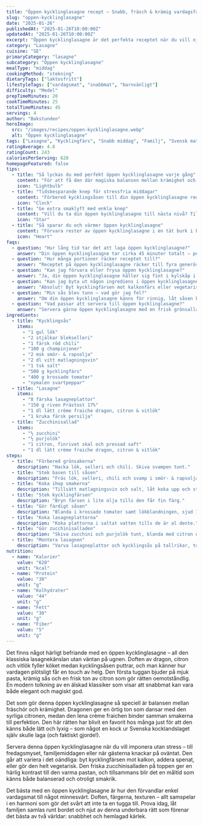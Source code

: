 ```yaml
---
title: "Öppen kycklinglasagne recept – Snabb, fräsch & krämig vardagsfavorit"
slug: "oppen-kycklinglasagne"
date: "2025-01-26"
publishedAt: "2025-01-26T10:00:00Z"
updatedAt: "2025-01-26T10:00:00Z"
excerpt: "Öppen kycklinglasagne är det perfekta receptet när du vill njuta av lasagne på halva tiden – med frisk citron, aromatisk dragon och krämig sås som imponerar på hela familjen. Prova idag!"
category: "Lasagne"
cuisine: "SE"
primaryCategory: "lasagne"
subcategory: "Öppen kycklinglasagne"
mealType: "middag"
cookingMethod: "stekning"
dietaryTags: ["laktosfritt"]
lifestyleTags: ["vardagsmat", "snabbmat", "barnvänligt"]
difficulty: "Medel"
prepTimeMinutes: 20
cookTimeMinutes: 25
totalTimeMinutes: 45
servings: 4
author: "Bakstunden"
heroImage:
  src: "/images/recipes/oppen-kycklinglasagne.webp"
  alt: "Öppen kycklinglasagne"
tags: ["Lasagne", "Kycklingfärs", "Snabb middag", "Familj", "Svensk mat", "Fräsch"]
ratingAverage: 4.8
ratingCount: 243
caloriesPerServing: 620
homepageFeatured: false
tips:
  - title: "Så lyckas du med perfekt öppen kycklinglasagne varje gång"
    content: "För att få den där magiska balansen mellan krämighet och fräschör i din öppen kycklinglasagne, låt såsen sjuda tills den tjocknar lätt innan du blandar i crème fraichen. Citronsaften och dragonen ger en underbar frisk ton som lyfter rätten, så tveka inte att smaka av och justera syran. Använd färska lasagneplattor – deras mjuka textur ger en mer elegant känsla och gör varje tugga len och fyllig."
    icon: "Lightbulb"
  - title: "Tidsbesparande knep för stressfria middagar"
    content: "Förbered kycklingsåsen till din öppen kycklinglasagne redan dagen innan! Smakerna hinner då mogna och bli ännu djupare. När det är dags för middag behöver du bara koka lasagneplattorna, värma såsen och lägga upp. Ett perfekt sätt att servera något lyxigt även en vardagskväll när tiden är knapp."
    icon: "Clock"
  - title: "Ge extra smaklyft med enkla knep"
    content: "Vill du ta din öppen kycklinglasagne till nästa nivå? Tillsätt några droppar tryffelolja eller finhackad färsk dragon i såsen för en lyxig touch. Lite riven citronzest på toppen vid servering framhäver den friska smaken och gör rätten oemotståndlig. En nypa havssalt över zucchinisalladen ger dessutom en fin kontrast mot den krämiga lasagnen."
    icon: "Star"
  - title: "Så sparar du och värmer öppen kycklinglasagne"
    content: "Förvara rester av öppen kycklinglasagne i en tät burk i kylskåpet i upp till tre dagar. Den är utmärkt som matlåda – värm försiktigt i mikro eller ugn med en skvätt vatten för att återfå krämigheten. Zucchinisalladen kan förberedas samma dag för att behålla sin fräschör och crunch."
    icon: "Heart"
faqs:
  - question: "Hur lång tid tar det att laga öppen kycklinglasagne?"
    answer: "Din öppen kycklinglasagne tar cirka 45 minuter totalt – perfekt när du vill laga något snabbt men ändå lyxigt. Den friska smaken av citron och dragon gör väntan väl värd det!"
  - question: "Hur många portioner räcker receptet till?"
    answer: "Receptet på öppen kycklinglasagne räcker till fyra generösa portioner – perfekt för en familjemiddag eller när du vill ha matlådor till nästa dag."
  - question: "Kan jag förvara eller frysa öppen kycklinglasagne?"
    answer: "Ja, din öppen kycklinglasagne håller sig fint i kylskåp i tre dagar. Frys in om du vill spara längre – tina långsamt i kyl och värm sedan försiktigt för bästa resultat."
  - question: "Kan jag byta ut någon ingrediens i öppen kycklinglasagne?"
    answer: "Absolut! Byt kycklingfärsen mot kalkonfärs eller vegetariskt alternativ. Resultatet blir fortfarande saftigt och gott – våga experimentera och hitta din egen favoritversion."
  - question: "Min sås blev tunn – vad gör jag fel?"
    answer: "Om din öppen kycklinglasagne känns för rinnig, låt såsen koka utan lock några minuter extra. Det fördjupar smaken och gör den härligt mustig igen."
  - question: "Vad passar att servera till öppen kycklinglasagne?"
    answer: "Servera gärna öppen kycklinglasagne med en frisk grönsallad, vitlöksbröd och ett glas mineralvatten med citron. Perfekt för både vardag och helgmiddagar med familjen."
ingredients:
  - title: "Kycklingsås"
    items:
      - "1 gul lök"
      - "2 stjälkar blekselleri"
      - "1 färsk röd chili"
      - "100 g champinjoner"
      - "2 msk smör- & rapsolja"
      - "2 dl vitt matlagningsvin"
      - "1 tsk salt"
      - "500 g kycklingfärs"
      - "400 g krossade tomater"
      - "nymalen svartpeppar"
  - title: "Lasagne"
    items:
      - "8 färska lasagneplattor"
      - "150 g riven Prästost 17%"
      - "1 dl lätt crème fraiche dragon, citron & vitlök"
      - "1 kruka färsk persilja"
  - title: "Zucchinisallad"
    items:
      - "½ zucchini"
      - "½ purjolök"
      - "1 citron, finrivet skal och pressad saft"
      - "1 dl lätt crème fraiche dragon, citron & vitlök"
steps:
  - title: "Förbered grönsakerna"
    description: "Hacka lök, selleri och chili. Skiva svampen tunt."
  - title: "Stek basen till såsen"
    description: "Fräs lök, selleri, chili och svamp i smör- & rapsolja i 2–3 minuter."
  - title: "Koka ihop smakerna"
    description: "Tillsätt matlagningsvin och salt, låt koka upp och ställ åt sidan."
  - title: "Stek kycklingfärsen"
    description: "Bryn färsen i lite olja tills den får fin färg."
  - title: "Gör färdigt såsen"
    description: "Blanda i krossade tomater samt lökblandningen, sjud 10 minuter och smaka av med peppar."
  - title: "Koka lasagneplattorna"
    description: "Koka plattorna i saltat vatten tills de är al dente."
  - title: "Gör zucchinisalladen"
    description: "Skiva zucchini och purjolök tunt, blanda med citron och crème fraiche."
  - title: "Montera lasagnen"
    description: "Varva lasagneplattor och kycklingsås på tallrikar, toppa med zucchinisallad och persilja."
nutrition:
  - name: "Kalorier"
    value: "620"
    unit: "kcal"
  - name: "Protein"
    value: "38"
    unit: "g"
  - name: "Kolhydrater"
    value: "44"
    unit: "g"
  - name: "Fett"
    value: "30"
    unit: "g"
  - name: "Fiber"
    value: "5"
    unit: "g"
---
```


Det finns något härligt befriande med en öppen kycklinglasagne – all den klassiska lasagnekänslan utan väntan på ugnen. Doften av dragon, citron och vitlök fyller köket medan kycklingsåsen puttrar, och man känner hur vardagen plötsligt får en touch av helg. Den första tuggan bjuder på mjuk pasta, krämig sås och en frisk ton av citron som gör rätten oemotståndlig. En modern tolkning av en älskad klassiker som visar att snabbmat kan vara både elegant och magiskt god.

Det som gör denna öppen kycklinglasagne så speciell är balansen mellan fräschör och krämighet. Dragonen ger en örtig ton som dansar med den syrliga citronen, medan den lena crème fraichen binder samman smakerna till perfektion. Den här rätten har blivit en favorit hos många just för att den känns både lätt och lyxig – som något en kock ur Svenska kocklandslaget själv skulle laga (och faktiskt gjorde!).

Servera denna öppen kycklinglasagne när du vill imponera utan stress – till fredagsmyset, familjemiddagen eller när gästerna knackar på oväntat. Den går att variera i det oändliga: byt kycklingfärsen mot kalkon, addera spenat, eller gör den helt vegetarisk. Den friska zucchinisalladen på toppen ger en härlig kontrast till den varma pastan, och tillsammans blir det en måltid som känns både balanserad och otroligt smakrik.

Det bästa med en öppen kycklinglasagne är hur den förvandlar enkel vardagsmat till något minnesvärt. Doften, färgerna, texturen – allt samspelar i en harmoni som gör det svårt att inte ta en tugga till. Prova idag, låt familjen samlas runt bordet och njut av denna underbara rätt som förenar det bästa av två världar: snabbhet och hemlagad kärlek.

